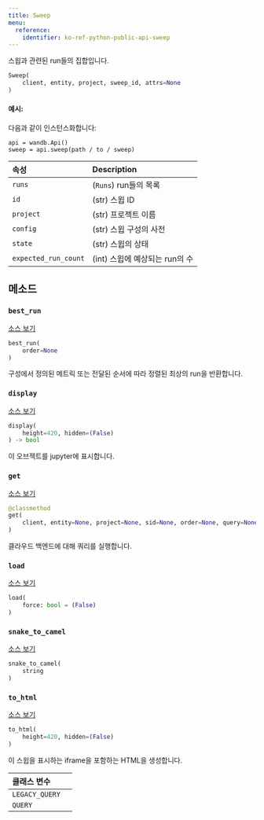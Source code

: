 ```yaml
---
title: Sweep
menu:
  reference:
    identifier: ko-ref-python-public-api-sweep
---
```


<Card title="View the source code" href="https://www.github.com/wandb/wandb/tree/637bddf198525810add5804059001b1b319d6ad1/wandb/apis/public/sweeps.py#L30-L240" icon="github"/>

스윕과 관련된 run들의 집합입니다.

```python
Sweep(
    client, entity, project, sweep_id, attrs=None
)
```

#### 예시:

다음과 같이 인스턴스화합니다:

```
api = wandb.Api()
sweep = api.sweep(path / to / sweep)
```

| 속성 | Description |
| :--- | :--- |
|  `runs` |  (`Runs`) run들의 목록 |
|  `id` |  (str) 스윕 ID |
|  `project` |  (str) 프로젝트 이름 |
|  `config` |  (str) 스윕 구성의 사전 |
|  `state` |  (str) 스윕의 상태 |
|  `expected_run_count` |  (int) 스윕에 예상되는 run의 수 |

## 메소드

### `best_run`

[소스 보기](https://www.github.com/wandb/wandb/tree/637bddf198525810add5804059001b1b319d6ad1/wandb/apis/public/sweeps.py#L125-L148)

```python
best_run(
    order=None
)
```

구성에서 정의된 메트릭 또는 전달된 순서에 따라 정렬된 최상의 run을 반환합니다.

### `display`

[소스 보기](https://www.github.com/wandb/wandb/tree/637bddf198525810add5804059001b1b319d6ad1/wandb/apis/attrs.py#L16-L37)

```python
display(
    height=420, hidden=(False)
) -> bool
```

이 오브젝트를 jupyter에 표시합니다.

### `get`

[소스 보기](https://www.github.com/wandb/wandb/tree/637bddf198525810add5804059001b1b319d6ad1/wandb/apis/public/sweeps.py#L173-L222)

```python
@classmethod
get(
    client, entity=None, project=None, sid=None, order=None, query=None, **kwargs
)
```

클라우드 백엔드에 대해 쿼리를 실행합니다.

### `load`

[소스 보기](https://www.github.com/wandb/wandb/tree/637bddf198525810add5804059001b1b319d6ad1/wandb/apis/public/sweeps.py#L106-L114)

```python
load(
    force: bool = (False)
)
```

### `snake_to_camel`

[소스 보기](https://www.github.com/wandb/wandb/tree/637bddf198525810add5804059001b1b319d6ad1/wandb/apis/attrs.py#L12-L14)

```python
snake_to_camel(
    string
)
```

### `to_html`

[소스 보기](https://www.github.com/wandb/wandb/tree/637bddf198525810add5804059001b1b319d6ad1/wandb/apis/public/sweeps.py#L224-L232)

```python
to_html(
    height=420, hidden=(False)
)
```

이 스윕을 표시하는 iframe을 포함하는 HTML을 생성합니다.

| 클래스 변수 |  |
| :--- | :--- |
|  `LEGACY_QUERY`<a id="LEGACY_QUERY"></a> |   |
|  `QUERY`<a id="QUERY"></a> |   |
